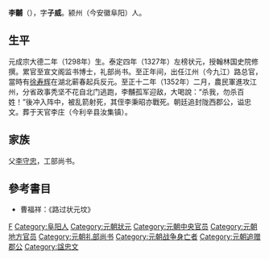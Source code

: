 {{Otheruses|other=名为李黼的其他人物|李黼}}

'''李黼'''（{{bd|1298年||1352年|}}），字'''子威'''。颍州（今安徽阜阳）人。

== 生平 ==
元成宗大德二年（1298年）生。泰定四年（1327年）左榜状元，授翰林国史院修撰。累官至宣文阁监书博士，礼部尚书。至正年间，出任江州（今九江）路总官，當時有[[徐寿辉|徐寿辉]]在湖北蕲春起兵反元。至正十二年（1352年）二月，農民軍進攻江州，分省政事秃坚不花自北门逃跑，李黼孤军迎敌，大喝說：“杀我，勿杀百姓！”後冲入阵中，被乱箭射死，其侄李秉昭亦戰死。朝廷追封陇西郡公，谥忠文。葬于天官李庄（今利辛县汝集镇）。

== 家族 ==
父[[李守忠|李守忠]]，工部尚书。

==參考書目==
*曹福祥：《路过状元坟》

{{泰定四年丁卯科廷试金榜}}

{{Authority control}}

{{DEFAULTSORT:}}
[[Category:李姓|F]]
[[Category:阜阳人|Category:阜阳人]]
[[Category:元朝狀元|Category:元朝狀元]]
[[Category:元朝中央官员|Category:元朝中央官员]]
[[Category:元朝地方官员|Category:元朝地方官员]]
[[Category:元朝礼部尚书|Category:元朝礼部尚书]]
[[Category:元朝战争身亡者|Category:元朝战争身亡者]]
[[Category:元朝追赠郡公|Category:元朝追赠郡公]]
[[Category:諡忠文|Category:諡忠文]]